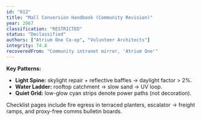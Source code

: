 ```yaml
---
id: "012"
title: "Mall Conversion Handbook (Community Revision)"
year: 2067
classification: "RESTRICTED"
status: "Declassified"
authors: ["Atrium One Co-op", "Volunteer Architects"]
integrity: 74.8
recoveredFrom: "Community intranet mirror, 'Atrium One'"
---
```


**Key Patterns:**
- **Light Spine:** skylight repair + reflective baffles → daylight factor > 2%.
- **Water Ladder:** rooftop catchment → slow sand → UV loop.
- **Quiet Grid:** low-glow cyan strips denote power paths (not decoration).

Checklist pages include fire egress in terraced planters, escalator → freight ramps, and proxy-free comms bulletin boards.
